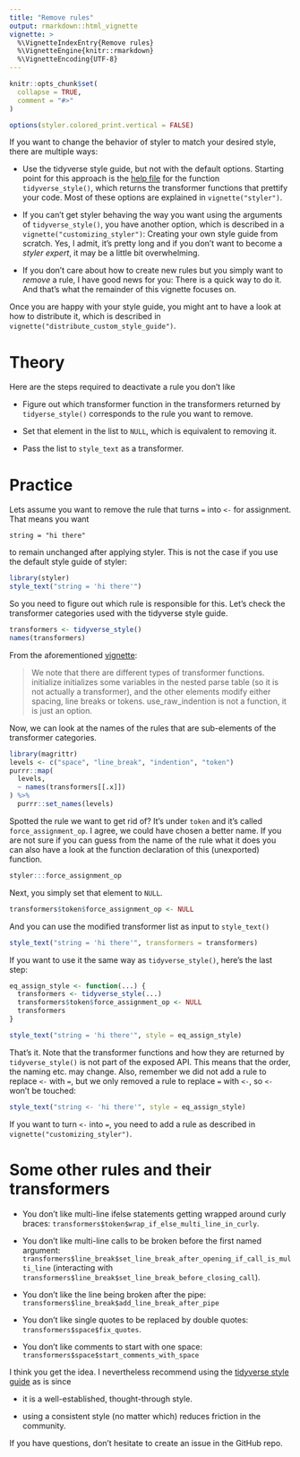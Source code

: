 ```yaml
---
title: "Remove rules"
output: rmarkdown::html_vignette
vignette: >
  %\VignetteIndexEntry{Remove rules}
  %\VignetteEngine{knitr::rmarkdown}
  %\VignetteEncoding{UTF-8}
---
```


```r
knitr::opts_chunk$set(
  collapse = TRUE,
  comment = "#>"
)
```

```r
options(styler.colored_print.vertical = FALSE)
```

If you want to change the behavior of styler to match your desired style, there 
are multiple ways:

- Use the tidyverse style guide, but not with the default options. Starting 
  point for this approach is the  [help file](http://styler.r-lib.org/reference/tidyverse_style.html) for
  the function `tidyverse_style()`, which returns the transformer functions that
  prettify your code. Most of these options are explained in `vignette("styler")`.

- If you can't get styler behaving the way you want using the arguments of
  `tidyverse_style()`, you have another option, which is described in a
  `vignette("customizing_styler")`: Creating your own style guide from scratch.
  Yes, I admit, it's pretty long and if you don't want to become a 
  *styler expert*, it may be a little bit overwhelming.

- If you don't care about how to create new rules but you simply want to *remove*
  a rule, I have good news for you: There is a quick way to do it. And that's
  what the remainder of this vignette focuses on.

Once you are happy with your style guide, you might ant to have a look at how to
distribute it, which is described in 
`vignette("distribute_custom_style_guide")`.

# Theory

Here are the steps required to deactivate a rule you don't like

- Figure out which transformer function in the transformers returned by
  `tidyerse_style()` corresponds to the rule you want to remove.

- Set that element in the list to `NULL`, which is equivalent to removing it.

- Pass the list to `style_text` as a transformer.

# Practice

Lets assume you want to remove the rule that turns `=` into `<-` for assignment.
That means you want

``` 
string = "hi there" 
```

to remain unchanged after applying styler. This is not the case if you use the
default style guide of styler:

```r
library(styler)
style_text("string = 'hi there'")
```

So you need to figure out which rule is responsible for this. Let's check the
transformer categories used with the tidyverse style guide.

```r
transformers <- tidyverse_style()
names(transformers)
```

From the aforementioned
[vignette](http://styler.r-lib.org/articles/customizing_styler.html):

> We note that there are different types of transformer functions. initialize
initializes some variables in the nested parse table (so it is not actually a
transformer), and the other elements modify either spacing, line breaks or
tokens. use_raw_indention is not a function, it is just an option.

Now, we can look at the names of the rules that are sub-elements of the
transformer categories.

```r
library(magrittr)
levels <- c("space", "line_break", "indention", "token")
purrr::map(
  levels,
  ~ names(transformers[[.x]])
) %>%
  purrr::set_names(levels)
```

Spotted the rule we want to get rid of? It's under `token` and it's called
`force_assignment_op`. I agree, we could have chosen a better name. If you are
not sure if you can guess from the name of the rule what it does you can also
have a look at the function declaration of this (unexported) function.

```r
styler:::force_assignment_op
```

Next, you simply set that element to `NULL`.

```r
transformers$token$force_assignment_op <- NULL
```

And you can use the modified transformer list as input to `style_text()`

```r
style_text("string = 'hi there'", transformers = transformers)
```

If you want to use it the same way as `tidyverse_style()`, here's the last step:

```r
eq_assign_style <- function(...) {
  transformers <- tidyverse_style(...)
  transformers$token$force_assignment_op <- NULL
  transformers
}

style_text("string = 'hi there'", style = eq_assign_style)
```


That's it. Note that the transformer functions and how they are returned by
`tidyverse_style()` is not part of the exposed API. This means that the order,
the naming etc. may change. Also, remember we did not add a rule to replace `<-`
with `=`, but we only removed a rule to replace `=` with `<-`, so `<-` won't be
touched:

```r
style_text("string <- 'hi there'", style = eq_assign_style)
```

If you want to turn `<-` into `=`, you need to add a rule as described in
`vignette("customizing_styler")`.

# Some other rules and their transformers

* You don't like multi-line ifelse statements getting wrapped around curly
  braces: `transformers$token$wrap_if_else_multi_line_in_curly`.

* You don't like multi-line calls to be broken before the first named argument:
  `transformers$line_break$set_line_break_after_opening_if_call_is_multi_line`
  (interacting with
  `transformers$line_break$set_line_break_before_closing_call`).

* You don't like the line being broken after the pipe:
  `transformers$line_break$add_line_break_after_pipe`

* You don't like single quotes to be replaced by double quotes:
  `transformers$space$fix_quotes`.

* You don't like comments to start with one space:
  `transformers$space$start_comments_with_space`

I think you get the idea. I nevertheless recommend using the [tidyverse style
guide](http://style.tidyverse.org/) as is since

- it is a well-established, thought-through style.

- using a consistent style (no matter which) reduces friction in the community.

If you have questions, don't hesitate to create an issue in the GitHub repo. 
